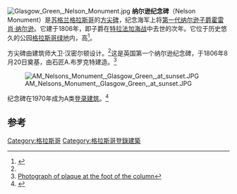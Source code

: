 [[File:Glasgow_Green,_Nelson_Monument.jpg|thumb]]
'''纳尔逊纪念碑'''（Nelson Monument）是[[苏格兰|苏格兰]][[格拉斯哥|格拉斯哥]]的[[方尖碑|方尖碑]]，纪念海军上将[[第一代纳尔逊子爵霍雷肖·纳尔逊|第一代纳尔逊子爵霍雷肖·纳尔逊]]。它建于1806年，即子爵在[[特拉法加海战|特拉法加海战]]中去世的次年。它位于历史悠久的公园[[格拉斯哥绿地|格拉斯哥绿地]]内，高{{convert|144|ft|m}}<ref name="HES Nelson 2015">{{cite web | title=Glasgow Green, Nelson Monument, including Railings | website=Historic Environment Scotland Portal | date=2015-10-01 | url=http://portal.historicenvironment.scot/designation/LB33837 | accessdate=2016-11-22}}</ref>。

方尖碑由建筑师大卫·汉密尔顿设计。<ref name="HES Nelson 2015" />这是英国第一个纳尔逊纪念碑，于1806年8月20日奠基，由石匠A.布罗克特建造。<ref>[https://commons.wikimedia.org/wiki/File:Glasgow_Green,_Nelson%27s_Monument_plaque.jpg Photograph of plaque at the foot of the column]</ref>

[[File:AM_Nelsons_Monument,_Glasgow_Green,_at_sunset.JPG|thumb]]

纪念碑在1970年成为A类[[登录建筑|登录建筑]]。<ref>{{cite web|title=Glasgow Green, Nelson Monument - British Listed Buildings|url=http://www.britishlistedbuildings.co.uk/sc-33837-glasgow-green-nelson-monument-including-r|website=www.britishlistedbuildings.co.uk|accessdate=18 December 2016}}</ref>

==参考==
{{reflist}}
{{coord|55.85150|-4.24068|format=dms|type:landmark_region:GB|display=title}}

[[Category:格拉斯哥|Category:格拉斯哥]]
[[Category:格拉斯哥登錄建築|Category:格拉斯哥登錄建築]]